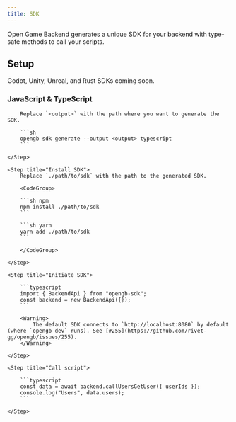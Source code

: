 ```yaml
---
title: SDK
---
```


Open Game Backend generates a unique SDK for your backend with type-safe methods to call your scripts.

## Setup

<Note>Godot, Unity, Unreal, and Rust SDKs coming soon.</Note>

### JavaScript & TypeScript

<Steps>
    <Step title="Generating SDK">

        Replace `<output>` with the path where you want to generate the SDK.

        ```sh
        opengb sdk generate --output <output> typescript
        ```

    </Step>

    <Step title="Install SDK">
        Replace `./path/to/sdk` with the path to the generated SDK.

        <CodeGroup>

        ```sh npm
        npm install ./path/to/sdk
        ```

        ```sh yarn
        yarn add ./path/to/sdk
        ```

        </CodeGroup>

    </Step>

    <Step title="Initiate SDK">

        ```typescript
        import { BackendApi } from "opengb-sdk";
        const backend = new BackendApi({});
        ```

        <Warning>
            The default SDK connects to `http://localhost:8080` by default (where `opengb dev` runs). See [#255](https://github.com/rivet-gg/opengb/issues/255).
        </Warning>

    </Step>

    <Step title="Call script">

        ```typescript
        const data = await backend.callUsersGetUser({ userIds });
        console.log("Users", data.users);
        ```

    </Step>

</Steps>
